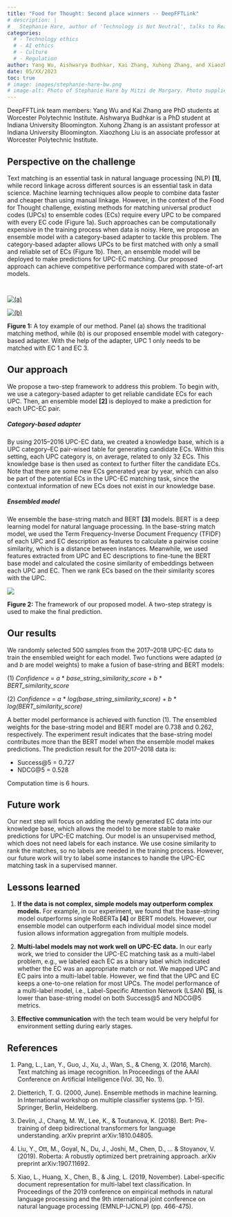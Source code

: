 ```yaml
---
title: "Food for Thought: Second place winners -- DeepFFTLink"
# description: |
#   Stephanie Hare, author of 'Technology is Not Neutral', talks to Real World Data Science about the 'wicked problem' of technology and AI ethics, and why laws and regulations are 'necessary but insufficient' to minimise harms. 'We’re going to have to inculcate an entire new mindset,' she argues.        
categories:
  # - Technology ethics
  # - AI ethics
  # - Culture
  # - Regulation
author: Yang Wu, Aishwarya Budhkar, Kai Zhang, Xuhong Zhang, and Xiaozhong Liu 
date: 05/XX/2023
toc: true
# image: images/stephanie-hare-bw.png
# image-alt: Photo of Stephanie Hare by Mitzi de Margary. Photo supplied by Stephanie Hare, used with permission.  
---
```

DeepFFTLink team members: Yang Wu and Kai Zhang are PhD students at Worcester Polytechnic Institute. Aishwarya Budhkar is a PhD student at Indiana University Bloomington. Xuhong Zhang is an assistant professor at Indiana University Bloomington. Xiaozhong Liu is an associate professor at Worcester Polytechnic Institute.

## Perspective on the challenge 
Text matching is an essential task in natural language processing (NLP) **[1]**, while record linkage across different sources is an essential task in data science. Machine learning techniques allow people to combine data faster and cheaper than using manual linkage. However, in the context of the Food for Thought challenge, existing methods for matching universal product codes (UPCs) to ensemble codes (ECs) require every UPC to be compared with every EC code (Figure 1a). Such approaches can be computationally expensive in the training process when data is noisy. Here, we propose an ensemble model with a category-based adapter to tackle this problem. The category-based adapter allows UPCs to be first matched with only a small and reliable set of ECs (Figure 1b). Then, an ensemble model will be deployed to make predictions for UPC-EC matching. Our proposed approach can achieve competitive performance compared with state-of-art models.

:::{layout-ncol=2 style="padding-top: 1em; margin-bottom: 0;"}
[![(a)](images/pt4-fig1a.png)](images/pt4-fig1a.png)

[![(b)](images/pt4-fig1b.png)](images/pt4-fig1b.png)
:::

:::{.figure-caption}
**Figure 1:** A toy example of our method. Panel (a) shows the traditional matching method, while (b) is our proposed ensemble model with category-based adapter. With the help of the adapter, UPC 1 only needs to be matched with EC 1 and EC 3.
:::

## Our approach 
We propose a two-step framework to address this problem. To begin with, we use a category-based adapter to get reliable candidate ECs for each UPC. Then, an ensemble model **[2]** is deployed to make a prediction for each UPC-EC pair. 

##### Category-based adapter 
By using 2015--2016 UPC-EC data, we created a knowledge base, which is a UPC category--EC pair-wised table for generating candidate ECs. Within this setting, each UPC category is, on average, related to only 32 ECs. This knowledge base is then used as context to further filter the candidate ECs. Note that there are some new ECs generated year by year, which can also be part of the potential ECs in the UPC-EC matching task, since the contextual information of new ECs does not exist in our knowledge base. 

##### Ensembled model
We ensemble the base-string match and BERT **[3]** models. BERT is a deep learning model for natural language processing. In the base-string match model, we used the Term Frequency-Inverse Document Frequency (TFIDF) of each UPC and EC description as features to calculate a pairwise cosine similarity, which is a distance between instances. Meanwhile, we used features extracted from UPC and EC descriptions to fine-tune the BERT base model and calculated the cosine similarity of embeddings between each UPC and EC. Then we rank ECs based on the their similarity scores with the UPC.

[![](images/pt4-fig2.png)](images/pt4-fig2.png)

:::{.figure-caption}
**Figure 2:** The framework of our proposed model. A two-step strategy is used to make the final prediction.
:::

## Our results 
We randomly selected 500 samples from the 2017--2018 UPC-EC data to train the ensembled weight for each model. Two functions were adapted (*a* and *b* are model weights) to make a fusion of base-string and BERT models: 

\(1) *Confidence* = *a* * *base_string_similarity_score* + *b* * *BERT_similarity_score*

\(2) *Confidence* = *a* * *log(base_string_similarity_score)* + *b* * *log(BERT_similarity_score)* 
 
A better model performance is achieved with function (1). The ensembled weights for the base-string model and BERT model are 0.738 and 0.262, respectively. The experiment result indicates that the base-string model contributes more than the BERT model when the ensemble model makes predictions. The prediction result for the 2017--2018 data is:  

- Success@5 = 0.727 
- NDCG@5 = 0.528  

Computation time is 6 hours. 

## Future work 
Our next step will focus on adding the newly generated EC data into our knowledge base, which allows the model to be more stable to make predictions for UPC-EC matching. Our model is an unsupervised method, which does not need labels for each instance. We use cosine similarity to rank the matches, so no labels are needed in the training process. However, our future work will try to label some instances to handle the UPC-EC matching task in a supervised manner. 

## Lessons learned 
1. **If the data is not complex, simple models may outperform complex models.** For example, in our experiment, we found that the base-string model outperforms single RoBERTa **[4]** or BERT models. However, our ensemble model can outperform each individual model since model fusion allows information aggregation from multiple models. 

2. **Multi-label models may not work well on UPC-EC data.** In our early work, we tried to consider the UPC-EC matching task as a multi-label problem, e.g., we labeled each EC as a binary label which indicated whether the EC was an appropriate match or not. We mapped UPC and EC pairs into a multi-label table. However, we find that the UPC and EC keeps a one-to-one relation for most UPCs. The model performance of a multi-label model, i.e., Label-Specific Attention Network (LSAN) **[5]**, is lower than base-string model on both Success@5 and NDCG@5 metrics.  

3. **Effective communication** with the tech team would be very helpful for environment setting during early stages.  



## References 

1. Pang, L., Lan, Y., Guo, J., Xu, J., Wan, S., & Cheng, X. (2016, March). Text matching as image recognition. In Proceedings of the AAAI Conference on Artificial Intelligence (Vol. 30, No. 1). 

2. Dietterich, T. G. (2000, June). Ensemble methods in machine learning. In International workshop on multiple classifier systems (pp. 1-15). Springer, Berlin, Heidelberg. 

3. Devlin, J., Chang, M. W., Lee, K., & Toutanova, K. (2018). Bert: Pre-training of deep bidirectional transformers for language understanding. arXiv preprint arXiv:1810.04805. 

4. Liu, Y., Ott, M., Goyal, N., Du, J., Joshi, M., Chen, D., ... & Stoyanov, V. (2019). Roberta: A robustly optimized bert pretraining approach. arXiv preprint arXiv:1907.11692. 

5. Xiao, L., Huang, X., Chen, B., & Jing, L. (2019, November). Label-specific document representation for multi-label text classification. In Proceedings of the 2019 conference on empirical methods in natural language processing and the 9th international joint conference on natural language processing (EMNLP-IJCNLP) (pp. 466-475).